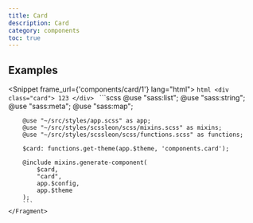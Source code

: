 ```yaml
---
title: Card
description: Card
category: components
toc: true
---
```



## Examples

<Snippet frame_url={'components/card/1'} lang="html">
    <Fragment slot="html">
        ```html
        <div class="card">
            123
        </div>
        ```
    </Fragment>
    <Fragment slot="scss">
        ```scss
        @use "sass:list";
        @use "sass:string";
        @use "sass:meta";
        @use "sass:map";

        @use "~/src/styles/app.scss" as app;
        @use "~/src/styles/scssleon/scss/mixins.scss" as mixins;
        @use "~/src/styles/scssleon/scss/functions.scss" as functions;

        $card: functions.get-theme(app.$theme, 'components.card');

        @include mixins.generate-component(
            $card,
            "card",
            app.$config,
            app.$theme
        );
        ```
    </Fragment>
</Snippet>

